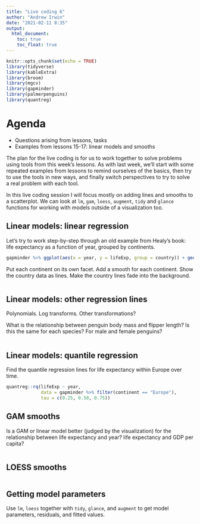 ```yaml
---
title: "Live coding 6"
author: "Andrew Irwin"
date: "2021-02-11 8:35"
output:
  html_document:
    toc: true
    toc_float: true
---
```


```r
knitr::opts_chunk$set(echo = TRUE)
library(tidyverse)
library(kableExtra)
library(broom)
library(mgcv)
library(gapminder)
library(palmerpenguins)
library(quantreg)
```

# Agenda

* Questions arising from lessons, tasks
* Examples from lessons 15-17: linear models and smooths

The plan for the live coding is for us to work together to solve problems using tools from this week's lessons. As with last week, we'll start with some repeated examples from lessons to remind ourselves of the basics, then try to use the tools in new ways, and finally switch perspectives to try to solve a real problem with each tool.

In this live coding session I will focus mostly on adding lines and smooths to a scatterplot. We can look at `lm`, `gam`, `loess`, `augment`, `tidy` and `glance` functions for working with models outside of a visualization too.

## Linear models: linear regression

Let's try to work step-by-step through an old example from Healy's book: life expectancy as a function of year, grouped by continents.

```r
gapminder %>% ggplot(aes(x = year, y = lifeExp, group = country)) + geom_point()
```

Put each continent on its own facet. Add a smooth for each continent. Show the country data as lines. Make the country lines fade into the background.

```r


```

## Linear models: other regression lines

Polynomials. Log transforms. Other transformations?

What is the relationship between penguin body mass and flipper length? Is this the same for each species? For male and female penguins?

```r


```



## Linear models: quantile regression

Find the quantile regression lines for life expectancy within Europe over time.

```r
quantreg::rq(lifeExp ~ year, 
             data = gapminder %>% filter(continent == "Europe"),
             tau = c(0.25, 0.50, 0.75))
```

## GAM smooths

Is a GAM or linear model better (judged by the visualization) for the relationship between life expectancy and year? life expectancy and GDP per capita?

```r

```


## LOESS smooths

```r


```

## Getting model parameters

Use `lm`, `loess` together with `tidy`, `glance`, and `augment` to get model parameters, residuals, and fitted values.

```r

```
